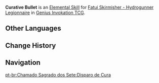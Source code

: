 {{Genius Invokation TCG Skill Infobox
|image      = Curative Bullet Character Card Skill.png
|type       = Elemental Skill
|character  = Fatui Skirmisher - Hydrogunner Legionnaire
|element    = Hydro
|matching   = 3
|effect     = Deals 2 {{Color|Hydro DMG}}, heals 2 of friendly characters on standby for 1 HP.
|order      = 2
}}
'''Curative Bullet''' is an [[Character Card Elemental Skill|Elemental Skill]] for [[Fatui Skirmisher - Hydrogunner Legionnaire (Character Card)|Fatui Skirmisher - Hydrogunner Legionnaire]] in [[Genius Invokation TCG]].

==Other Languages==
{{Other Languages
|en      = Curative Bullet
|zhs     = 疗愈弹
|zhs_rm  = Liáoyù-dàn
|zht     = 療癒彈
|zht_rm  = Liáoyù-dàn
|zh_tl   = Healing Bullet
|ja      = 治療弾
|ja_rm   = Chiryou-dan
|ja_tl   = Healing Bullet
|ko      = 치유탄
|ko_tl   = Cure Shot
|es      = Cañón curativo
|es_tl   = Curative Cannon
|fr      = Balle curative
|fr_tl   = Curative Bullet
|ru      = Целительная бомба
|ru_tl   = Healing Bomb
|th      = Curative Bullet
|vi      = Đạn Trị Liệu
|vi_tl   = 
|de      = Heilungsschuss
|de_tl   = Healing Shot
|id      = Curative Bullet
|pt      = Disparo de Cura
|pt_tl   = 
|tr      = Şifa Bombası
|tr_tl   = 
|it      = Bomba terapeutica
|it_tl   = Therapeutic Bomb
}}

==Change History==
{{Change History|3.3}}

==Navigation==
{{Genius Invokation TCG Skill Navbox|Fatui Skirmisher - Hydrogunner Legionnaire}}
[[pt-br:Chamado Sagrado dos Sete:Disparo de Cura]]
